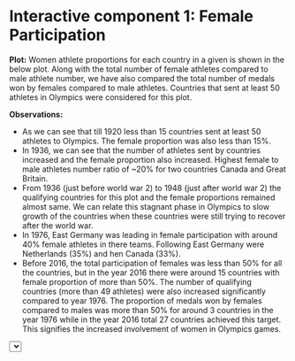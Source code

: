 # Interactive component 1: Female Participation

**Plot:** Women athlete proportions for each country in a given is shown in the below plot. Along with the total number of female athletes compared to male athlete number, we have also compared the total number of medals won by females compared to male athletes. Countries that sent at least 50 athletes in Olympics were considered for this plot. 

**Observations:**

* As we can see that till 1920 less than 15 countries sent at least 50 athletes to Olympics. The female proportion was also less than 15%.
* In 1936, we can see that the number of athletes sent by countries increased and the female proportion also increased. Highest female to male athletes number ratio of ~20% for two countries Canada and Great Britain.
* From 1936 (just before world war 2) to 1948 (just after world war 2) the qualifying countries for this plot and the female proportions remained almost same. We can relate this stagnant phase in Olympics to slow growth of the countries when these countries were still trying to recover after the world war.
* In 1976, East Germany was leading in female participation with around 40% female athletes in there teams. Following East Germany were Netherlands (35%) and hen Canada (33%). 
* Before 2016, the total participation of females was less than 50% for all the countries, but in the year 2016 there were around 15 countries with female proportion of more than 50%. The number of qualifying countries (more than 49 athletes) were also increased significantly compared to year 1976. The proportion of medals won by females compared to males was more than 50% for around 3 countries in the year 1976 while in the year 2016 total 27 countries achieved this target. This signifies the increased involvement of women in Olympics games.

<script src="https://d3js.org/d3.v7.js"></script>


<select id="selectButton"></select>
<div id="my_dataviz"></div>
<script src="./d3/app.js" defer></script>

